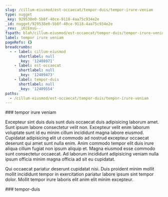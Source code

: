 ```yaml
---
slug: /cillum-eiusmod/est-occaecat/tempor-duis/tempor-irure-veniam
type: nugget
_key: 929538e0-5b8f-40ce-9118-4aa75c934e2e
_id: nugget/929538e0-5b8f-40ce-9118-4aa75c934e2e
_rev: _iKCEmsG--_
fspath: blah/cillum-eiusmod/est-occaecat/tempor-duis/tempor-irure-veniam.md
label: tempor irure veniam
pageRefs: {}
breadcrumbs:
  - - label: cillum-eiusmod
      shortlabel: null
      _key: '12408971'
    - label: est-occaecat
      shortlabel: null
      _key: '12409473'
    - label: tempor-duis
      shortlabel: null
      _key: '12409554'
paths:
  - /cillum-eiusmod/est-occaecat/tempor-duis/tempor-irure-veniam
---
```


<NuggetArea>
<Nugget slug="/cillum-eiusmod/est-occaecat/tempor-duis/tempor-irure-veniam" type="nugget" _key="929538e0-5b8f-40ce-9118-4aa75c934e2e" _id="nugget/929538e0-5b8f-40ce-9118-4aa75c934e2e" _rev="_iKCEmsG--_" fspath="blah/cillum-eiusmod/est-occaecat/tempor-duis/tempor-irure-veniam.md" label="tempor irure veniam" paths="/cillum-eiusmod/est-occaecat/tempor-duis/tempor-irure-veniam">
<NuggetBody>
### tempor irure veniam

Excepteur sint duis duis sunt duis occaecat duis adipisicing laborum amet. Sunt ipsum labore consectetur velit non. Excepteur velit enim laborum voluptate sunt id eu minim cillum incididunt magna labore eiusmod. Cupidatat adipisicing elit ut commodo ad nostrud excepteur occaecat deserunt qui amet sunt nulla enim. Anim commodo tempor elit duis irure aliqua cillum fugiat non ipsum aliquip et. Magna eiusmod esse commodo sunt consectetur occaecat. Ad laborum incididunt adipisicing veniam nulla ipsum officia minim magna officia ad sit eu cupidatat.

Qui occaecat pariatur deserunt cupidatat nisi. Duis proident minim mollit mollit incididunt tempor in exercitation pariatur labore ipsum sint tempor dolor. Mollit tempor irure laboris elit anim elit minim excepteur.

</NuggetBody>
<Breadcrumbs>
<Crumbs>
<Crumb _key="12408971" label="cillum-eiusmod" /><Crumb _key="12409473" label="est-occaecat" /><Crumb _key="12409554" label="tempor-duis" />
</Crumbs>
</Breadcrumbs>
</Nugget>

<NuggetsInbound>
</NuggetsInbound>
<NuggetsOutbound>
</NuggetsOutbound>
</NuggetArea>
<PassagesInbound>
<Passage direction="inbound" type="passage" _key="12409554" _id="passage/12409554" _rev="_iKCEmsC---" label="tempor-duis" passage="tempor-duis" fspath="blah/cillum-eiusmod/est-occaecat/tempor-duis" paths="/cillum-eiusmod/est-occaecat/tempor-duis" slug="/cillum-eiusmod/est-occaecat/tempor-duis">
<NuggetBody>
### tempor-duis

</NuggetBody>
<Breadcrumbs>
<Crumbs>
<Crumb _key="12408971" label="cillum-eiusmod" /><Crumb _key="12409473" label="est-occaecat" />
</Crumbs>
</Breadcrumbs>
</Passage>

</PassagesInbound>
<PassagesOutbound>
</PassagesOutbound>